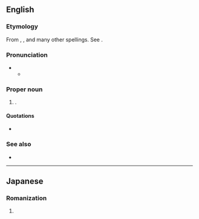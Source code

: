 {{also|yoshi|yōshi}}
==English==

===Etymology===
From {{etyl|ja|en}} {{m|ja|ヨッシー|tr=Yosshī||Yoshi|pos=the ''[[w:Super Mario Brothers|Super Mario Brothers]]'' dinosaur character}}, {{m|ja|義|tr=Yoshi|pos=common Japanese male given name}}, and many other spellings. See {{ja-l|よし}}.

===Pronunciation===
* {{IPA|en|/ˈjəʊʃi/|/ˈjɒʃi/}}
** {{audio|en|LL-Q1860 (eng)-Vealhurl-Yoshi.wav|Audio (UK)}}

===Proper noun===
{{en-proper noun}}

# {{given name|en|A=A Japanese|from=Japanese|male}}.

====Quotations====
* {{seeCites|en}}

===See also===
* {{pedialite|Yoshi}}

----

==Japanese==

===Romanization===
{{ja-romaji}}

# {{ja-romanization of|よし}}